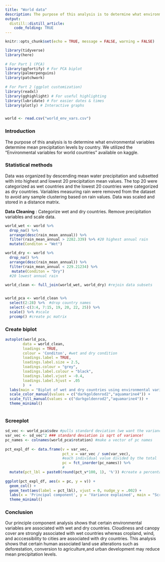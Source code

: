 ```yaml
---
title: "World data"
description: The purpose of this analysis is to determine what environmental variables determine mean precipitation levels by country.|
output: 
  distill::distill_article:
    code_folding: TRUE
---
```


```r
knitr::opts_chunk$set(echo = TRUE, message = FALSE, warning = FALSE)

library(tidyverse)
library(here)
 
# For Part 1 (PCA)
library(ggfortify) # For PCA biplot
library(palmerpenguins)
library(patchwork)
 
# For Part 2 (ggplot customization)
library(readxl)
library(gghighlight) # For useful highlighting
library(lubridate) # For easier dates & times
library(plotly) # Interactive graphs


world <- read.csv("world_env_vars.csv")


```

### Introduction 

The purpose of this analysis is to determine what environmental variables determine mean precipitation levels by country. We utilized the "Environmental variables for world countries" available on kaggle. 


### Statistical methods 

Data was organized by descending mean water precipitation and subsetted with into highest and lowest 20 precipitation mean values. The top 20 were categorized as wet countries and the lowest 20 countries were categorized as dry countries. Variables measuring rain were removed from the dataset to avoid any sample clustering based on rain values. Data was scaled and stored in a distance matrix. 


**Data Cleaning** : Categorize wet and dry countries. Remove precipitation variables and scale data. 


```r

world_wet <- world %>%
  drop_na() %>% 
  arrange(desc(rain_mean_annual)) %>%
  filter(rain_mean_annual > 2282.339) %>% #20 highest annual rain 
  mutate(Conditon = "Wet")

world_dry <- world %>%
  drop_na() %>% 
  arrange(desc(rain_mean_annual)) %>%
  filter(rain_mean_annual < 229.21234) %>%
   mutate(Conditon = "Dry")
  #20 lowest annual rain 
 
world_clean <- full_join(world_wet, world_dry) #rejoin data subsets 


world_pca <- world_clean %>%
  select(2:28) %>%  #drop country names 
  select(-c(3:4, 7:15, 19, 20, 22, 25)) %>%
  scale() %>% #scale 
  prcomp() #create pc matrix 

```

### Create biplot

```r

autoplot(world_pca,
     	data = world_clean,
     	loadings = TRUE,
     	colour = 'Conditon', #wet and dry condition 
     	loadings.label = TRUE,
     	loadings.label.size = 2.5,
     	loadings.colour = "grey",
     	loadings.label.colour = "black",
     	loadings.label.vjust = -0.4,
     	loadings.label.hjust = .05
     	)  +
  labs(main = "Biplot of wet and dry countries using environmental variables") + 
  scale_color_manual(values = c("darkgoldenrod2","aquamarine4")) +
  scale_fill_manual(values = c("darkgoldenrod2","aquamarine4")) +
  theme_minimal()
 

```

### Screeplot

```r

sd_vec <- world_pca$sdev #pulls standard deviation (we want the variance tho)
var_vec <- sd_vec^2 ### standard deviation is sqrt of variance!
pc_names <- colnames(world_pca$rotation) #make a vector of pc names
 
pct_expl_df <- data.frame(v = var_vec, 
                          pct_v = var_vec / sum(var_vec), 
                          #each individual value divided by the total 
                          pc = fct_inorder(pc_names)) %>%
                          #
  mutate(pct_lbl = paste0(round(pct_v*100, 1), '%')) #create a percentage 
 
ggplot(pct_expl_df, aes(x = pc, y = v)) +
  geom_col() +
  geom_text(aes(label = pct_lbl), vjust = 0, nudge_y = .002) +
  labs(x = 'Principal component', y = 'Variance explained', main = "Screeplot") + 
  theme_minimal()
```



### Conclusion 

Our principle component analysis shows that certain environmental variables are associated with wet and dry countries. Cloudiness and canopy cover are strongly associated with wet countries whereas cropland, wind, and acccessibility to cities are associated with dry countries. This analysis shows that certain human associated land use alterations such as deforestation, conversion to agriculture,and urban development may reduce mean precipitation levels. 






